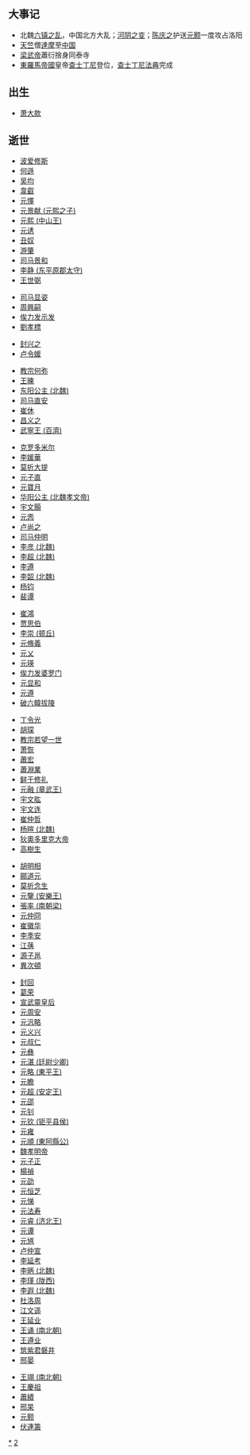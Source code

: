{{Unreferenced|time=2018-09-08T10:38:43+00:00}}
{{DecadeTOC|520}}
== 大事记 ==
*北魏[[六镇之乱|六镇之乱]]，中国北方大乱；[[河阴之变|河阴之变]]；[[陈庆之|陈庆之]]护送[[元颢|元颢]]一度攻占洛阳
*[[天竺|天竺]]僧[[達摩|達摩]]至[[中国|中国]]
*[[梁武帝|梁武帝]]蕭衍捨身同泰寺
*[[東羅馬帝國|東羅馬帝國]]皇帝[[查士丁尼|查士丁尼]]登位，[[查士丁尼法典|查士丁尼法典]]完成

== 出生 ==
*[[萧大款|萧大款]]
== 逝世 ==
*[[波爱修斯|波爱修斯]]
*[[何遜|何遜]]
*[[吴均|吴均]]
*[[韋叡|韋叡]]
*[[元懌|元懌]]
*[[元景献_(元熙之子)|元景献 (元熙之子)]]
*[[元熙_(中山王)|元熙 (中山王)]]
*[[元诱|元诱]]
*[[丑奴|丑奴]]
*[[游肇|游肇]]
*[[司马景和|司马景和]]
*[[李静_(东平原郡太守)|李静 (东平原郡太守)]]
*[[王世弼|王世弼]]

*[[司马显姿|司马显姿]]
*[[周興嗣|周興嗣]]
*[[俟力发示发|俟力发示发]]
*[[劉孝標|劉孝標]]

*[[封兴之|封兴之]]
*[[卢令媛|卢令媛]]

*[[教宗何弥|教宗何弥]]
*[[王暕|王暕]]
*[[东阳公主_(北魏)|东阳公主 (北魏)]]
*[[司马直安|司马直安]]
*[[崔休|崔休]]
*[[昌义之|昌义之]]
*[[武寧王_(百濟)|武寧王 (百濟)]]

*[[克罗多米尔|克罗多米尔]]
*[[李媛華|李媛華]]
*[[莫折大提|莫折大提]]
*[[元子直|元子直]]
*[[元寶月|元寶月]]
*[[华阳公主_(北魏孝文帝)|华阳公主 (北魏孝文帝)]]
*[[宇文顥|宇文顥]]
*[[元悫|元悫]]
*[[卢尚之|卢尚之]]
*[[司马仲明|司马仲明]]
*[[李彦_(北魏)|李彦 (北魏)]]
*[[李超_(北魏)|李超 (北魏)]]
*[[李遵|李遵]]
*[[李韶_(北魏)|李韶 (北魏)]]
*[[杨钧|杨钧]]
*[[裴谭|裴谭]]

*[[崔鴻|崔鴻]]
*[[贾思伯|贾思伯]]
*[[李崇_(顿丘)|李崇 (顿丘)]]
*[[元脩義|元脩義]]
*[[元乂|元乂]]
*[[元瑛|元瑛]]
*[[俟力发婆罗门|俟力发婆罗门]]
*[[元显和|元显和]]
*[[元遵|元遵]]
*[[破六韓拔陵|破六韓拔陵]]

*[[丁令光|丁令光]]
*[[胡琛|胡琛]]
*[[教宗若望一世|教宗若望一世]]
*[[萧恢|萧恢]]
*[[蕭宏|蕭宏]]
*[[蕭淵業|蕭淵業]]
*[[鲜于修礼|鲜于修礼]]
*[[元融_(章武王)|元融 (章武王)]]
*[[宇文肱|宇文肱]]
*[[宇文连|宇文连]]
*[[崔仲哲|崔仲哲]]
*[[杨暄_(北魏)|杨暄 (北魏)]]
*[[狄奧多里克大帝|狄奧多里克大帝]]
*[[高樹生|高樹生]]

*[[胡明相|胡明相]]
*[[郦道元|郦道元]]
*[[莫折念生|莫折念生]]
*[[元鑒_(安樂王)|元鑒 (安樂王)]]
*[[張率_(南朝梁)|張率 (南朝梁)]]
*[[元仲冏|元仲冏]]
*[[崔徽华|崔徽华]]
*[[李季安|李季安]]
*[[江蒨|江蒨]]
*[[源子邕|源子邕]]
*[[異次頓|異次頓]]

*[[封回|封回]]
*[[葛荣|葛荣]]
*[[宣武靈皇后|宣武靈皇后]]
*[[元周安|元周安]]
*[[元汎略|元汎略]]
*[[元义兴|元义兴]]
*[[元叔仁|元叔仁]]
*[[元彝|元彝]]
*[[元湛_(廷尉少卿)|元湛 (廷尉少卿)]]
*[[元略_(東平王)|元略 (東平王)]]
*[[元瞻|元瞻]]
*[[元超_(安定王)|元超 (安定王)]]
*[[元邵|元邵]]
*[[元钊|元钊]]
*[[元钦_(钜平县侯)|元钦 (钜平县侯)]]
*[[元雍|元雍]]
*[[元順_(東阿縣公)|元順 (東阿縣公)]]
*[[魏孝明帝|魏孝明帝]]
*[[元子正|元子正]]
*[[楊禎|楊禎]]
*[[元劭|元劭]]
*[[元恒芝|元恒芝]]
*[[元悌|元悌]]
*[[元法寿|元法寿]]
*[[元睿_(济北王)|元睿 (济北王)]]
*[[元谭|元谭]]
*[[元馗|元馗]]
*[[卢仲宣|卢仲宣]]
*[[李延考|李延考]]
*[[李昞_(北魏)|李昞 (北魏)]]
*[[李瑾_(陇西)|李瑾 (陇西)]]
*[[李遐_(北魏)|李遐 (北魏)]]
*[[杜洛周|杜洛周]]
*[[江文遥|江文遥]]
*[[王延业|王延业]]
*[[王诵_(南北朝)|王诵 (南北朝)]]
*[[王遵业|王遵业]]
*[[筑紫君磐井|筑紫君磐井]]
*[[邢晏|邢晏]]

*[[王翊_(南北朝)|王翊 (南北朝)]]
*[[王慶祖|王慶祖]]
*[[蕭績|蕭績]]
*[[邢杲|邢杲]]
*[[元颢|元颢]]
*[[伏連籌|伏連籌]]

{{世紀|6}}

[[Category:520年代|*]]
[[Category:6世纪各年代|2]]